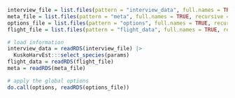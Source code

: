 
```r
interview_file = list.files(pattern = "interview_data", full.names = TRUE, recursive = TRUE)
meta_file = list.files(pattern = "meta", full.names = TRUE, recursive = TRUE)
options_file = list.files(pattern = "options", full.names = TRUE, recursive = TRUE)
flight_file = list.files(pattern = "flight_data", full.names = TRUE, recursive = TRUE)

# load information
interview_data = readRDS(interview_file) |>
  KuskoHarvEst:::select_species(params)
flight_data = readRDS(flight_file)
meta = readRDS(meta_file)

# apply the global options
do.call(options, readRDS(options_file))
```
